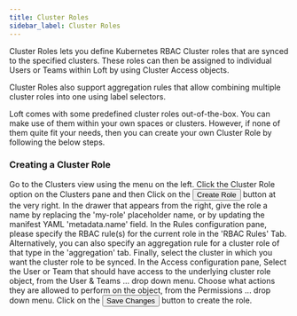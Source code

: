```yaml
---
title: Cluster Roles
sidebar_label: Cluster Roles
---
```



Cluster Roles lets you define Kubernetes RBAC Cluster roles that are synced to the specified clusters. These roles can then be assigned to individual Users or Teams within Loft by using Cluster Access objects.

Cluster Roles also support aggregation rules that allow combining multiple cluster roles into one using label selectors. 

Loft comes with some predefined cluster roles out-of-the-box. You can make use of them within your own spaces or clusters. However, if none of them quite fit your needs, then you can create your own Cluster Role by following the below steps.

### Creating a Cluster Role

<Flow id="create-clusterrole-ui">
  <Step>
    Go to the <NavStep>Clusters</NavStep> view using the menu on the left.
  </Step>
  <Step>
    Click the <NavStep>Cluster Role</NavStep> option on the Clusters pane and then Click on the <Button>Create Role</Button> button at the very right.
  </Step>
  <Step>
    In the drawer that appears from the right, give the role a name by replacing the 'my-role' placeholder name, or by updating the manifest YAML 'metadata.name' field.
  </Step>
  <Step>
    In the <Label>Rules</Label> configuration pane, please specify the RBAC rule(s) for the current role in the 'RBAC Rules' Tab. Alternatively, you can also specify an aggregation rule for a cluster role of that type in the 'aggregation' tab. Finally, select the cluster in which you want the cluster role to be synced. 
  </Step>
  <Step>
    In the <Label>Access</Label> configuration pane, Select the User or Team that should have access to the underlying cluster role object, from the <Label>User & Teams ...</Label> drop down menu. Choose what actions they are allowed to perform on the object, from the <Label>Permissions ...</Label> drop down menu.
  </Step>
  <Step>
    Click on the <Button>Save Changes</Button>  button to create the role.
  </Step>
</Flow>